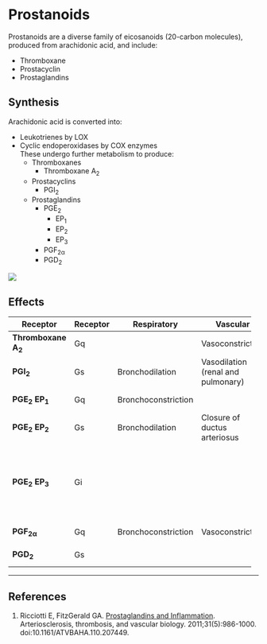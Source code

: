 # Prostanoids

Prostanoids are a diverse family of eicosanoids (20-carbon molecules), produced from arachidonic acid, and include:

* Thromboxane
* Prostacyclin
* Prostaglandins


## Synthesis

Arachidonic acid is converted into:

* Leukotrienes by LOX
* Cyclic endoperoxidases by COX enzymes\
These undergo further metabolism to produce:
    * Thromboxanes\
      * Thromboxane A~2~
    * Prostacyclins\
      * PGI~2~
    * Prostaglandins\
      * PGE~2~
        * EP~1~
        * EP~2~
        * EP~3~
      * PGF~2α~
      * PGD~2~

<img src="/resources/prostaglandins.svg">


## Effects

+----------------------+----------+---------------------+------------------------------------+---------------------------+---------------------+----------------------+
| Receptor             | Receptor | Respiratory         | Vascular                           | GIT                       | GU                  | Other                |
+======================+==========+=====================+====================================+===========================+=====================+======================+
| **Thromboxane A~2~** | Gq       |                     | Vasoconstriction                   |                           |                     | Platelet aggregation |
+----------------------+----------+---------------------+------------------------------------+---------------------------+---------------------+----------------------+
| **PGI~2~**           | Gs       | Bronchodilation     | Vasodilation (renal and pulmonary) |                           |                     |                      |
+----------------------+----------+---------------------+------------------------------------+---------------------------+---------------------+----------------------+
| **PGE~2~ EP~1~**     | Gq       | Bronchoconstriction |                                    | ↑ Contraction             | Renal vasodilation  |                      |
+----------------------+----------+---------------------+------------------------------------+---------------------------+---------------------+----------------------+
| **PGE~2~ EP~2~**     | Gs       | Bronchodilation     | Closure of ductus arteriosus       | ↓ Contraction             | Renal vasodilation  |                      |
+----------------------+----------+---------------------+------------------------------------+---------------------------+---------------------+----------------------+
| **PGE~2~ EP~3~**     | Gi       |                     |                                    | Gastric mucous production | Uterine contraction |                      |
|                      |          |                     |                                    |                           |                     |                      |
|                      |          |                     |                                    | GIT contraction           |                     |                      |
+----------------------+----------+---------------------+------------------------------------+---------------------------+---------------------+----------------------+
| **PGF~2α~**          | Gq       | Bronchoconstriction | Vasoconstriction                   |                           | Uterine contraction |                      |
+----------------------+----------+---------------------+------------------------------------+---------------------------+---------------------+----------------------+
| **PGD~2~**           | Gs       |                     |                                    |                           | Renal vasodilation  | Promotes sleep       |
+----------------------+----------+---------------------+------------------------------------+---------------------------+---------------------+----------------------+

---

## References

1. Ricciotti E, FitzGerald GA. [Prostaglandins and Inflammation](https://www.ncbi.nlm.nih.gov/pmc/articles/PMC3081099/). Arteriosclerosis, thrombosis, and vascular biology. 2011;31(5):986-1000. doi:10.1161/ATVBAHA.110.207449.
